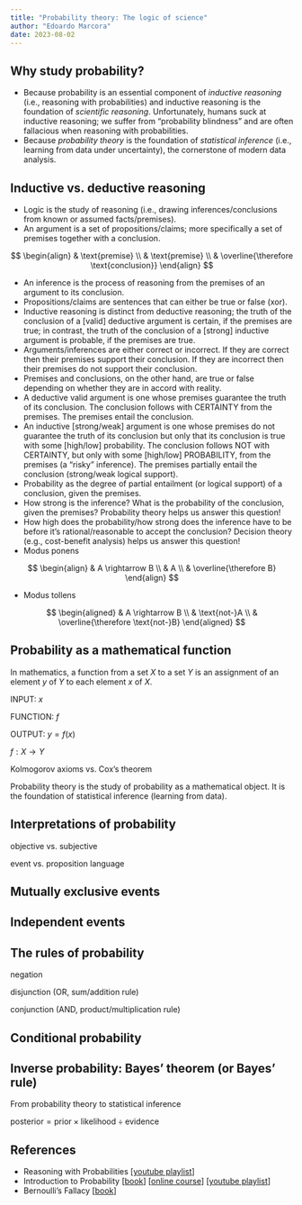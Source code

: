 ```yaml
---
title: "Probability theory: The logic of science"
author: "Edoardo Marcora"
date: 2023-08-02
---
```


## Why study probability?

-   Because probability is an essential component of *inductive reasoning* (i.e., reasoning with probabilities) and inductive reasoning is the foundation of *scientific reasoning*. Unfortunately, humans suck at inductive reasoning; we suffer from "probability blindness" and are often fallacious when reasoning with probabilities.
-   Because *probability theory* is the foundation of *statistical inference* (i.e., learning from data under uncertainty), the cornerstone of modern data analysis.

## Inductive vs. deductive reasoning

-   Logic is the study of reasoning (i.e., drawing inferences/conclusions from known or assumed facts/premises).
-   An argument is a set of propositions/claims; more specifically a set of premises together with a conclusion.

$$
\begin{align}
& \text{premise} \\
& \text{premise} \\
& \overline{\therefore \text{conclusion}}
\end{align}
$$

-   An inference is the process of reasoning from the premises of an argument to its conclusion.
-   Propositions/claims are sentences that can either be true or false (xor).
-   Inductive reasoning is distinct from deductive reasoning; the truth of the conclusion of a \[valid\] deductive argument is certain, if the premises are true; in contrast, the truth of the conclusion of a \[strong\] inductive argument is probable, if the premises are true.
-   Arguments/inferences are either correct or incorrect. If they are correct then their premises support their conclusion. If they are incorrect then their premises do not support their conclusion.
-   Premises and conclusions, on the other hand, are true or false depending on whether they are in accord with reality.
-   A deductive valid argument is one whose premises guarantee the truth of its conclusion. The conclusion follows with CERTAINTY from the premises. The premises entail the conclusion.
-   An inductive \[strong/weak\] argument is one whose premises do not guarantee the truth of its conclusion but only that its conclusion is true with some \[high/low\] probability. The conclusion follows NOT with CERTAINTY, but only with some \[high/low\] PROBABILITY, from the premises (a "risky" inference). The premises partially entail the conclusion (strong/weak logical support).
-   Probability as the degree of partial entailment (or logical support) of a conclusion, given the premises.
-   How strong is the inference? What is the probability of the conclusion, given the premises? Probability theory helps us answer this question!
-   How high does the probability/how strong does the inference have to be before it's rational/reasonable to accept the conclusion? Decision theory (e.g., cost-benefit analysis) helps us answer this question!
-   Modus ponens

$$
\begin{align}
& A \rightarrow B \\
& A \\
& \overline{\therefore B}
\end{align}
$$

-   Modus tollens

$$
\begin{aligned}
& A \rightarrow B \\
& \text{not-}A \\
& \overline{\therefore \text{not-}B}
\end{aligned}
$$

## Probability as a mathematical function

In mathematics, a function from a set $X$ to a set $Y$ is an assignment of an element $y$ of $Y$ to each element $x$ of $X$.

INPUT: $x$

FUNCTION: $f$

OUTPUT: $y = f(x)$

$f: X \rightarrow Y$

Kolmogorov axioms vs. Cox's theorem

Probability theory is the study of probability as a mathematical object. It is the foundation of statistical inference (learning from data).

## Interpretations of probability

objective vs. subjective

event vs. proposition language

## Mutually exclusive events

## Independent events

## The rules of probability

negation

disjunction (OR, sum/addition rule)

conjunction (AND, product/multiplication rule)

## Conditional probability

## Inverse probability: Bayes' theorem (or Bayes' rule)

From probability theory to statistical inference

$\text{posterior} = \text{prior} \times \text{likelihood} \div \text{evidence}$

## References

-   Reasoning with Probabilities \[[youtube playlist](https://youtube.com/playlist?list=PL1D85E19690485A3E)\]
-   Introduction to Probability \[[book](http://athenasc.com/probbook.html)\] \[[online course](https://www.edx.org/course/probability-the-science-of-uncertainty-and-data-0)\] \[[youtube playlist](https://youtube.com/playlist?list=PLUl4u3cNGP60hI9ATjSFgLZpbNJ7myAg6)\]
-   Bernoulli's Fallacy \[[book](http://cup.columbia.edu/book/bernoullis-fallacy/9780231199957)\]
